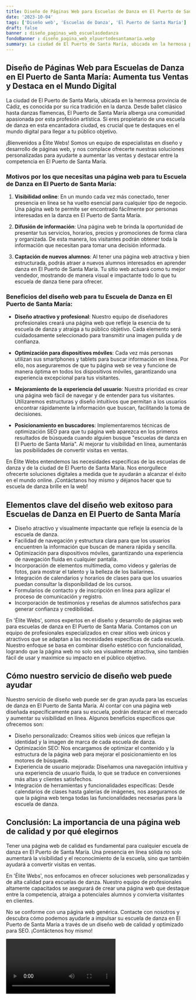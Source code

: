 ```yaml
---
title: Diseño de Páginas Web para Escuelas de Danza en El Puerto de Santa María
date: '2023-10-04'
tags: ['Diseño web', 'Escuelas de Danza', 'El Puerto de Santa María']
draft: false
banner : diseño_paginas_web_escuelasdedanza
fondoBanner : diseño_pagina_web_elpuertodesantamaría.webp
summary: La ciudad de El Puerto de Santa María, ubicada en la hermosa provincia de Cádiz, es conocida por su rica tradición en la danza. Desde ballet clásico hasta danzas flamencas, El Puerto de Santa María alberga una comunidad apasionada por esta profesión artística. Si eres propietario de una escuela de danza en esta encantadora ciudad, es crucial que te destaques en el mundo digital para llegar a tu público objetivo.
---
```


## Diseño de Páginas Web para Escuelas de Danza en El Puerto de Santa María: Aumenta tus Ventas y Destaca en el Mundo Digital

La ciudad de El Puerto de Santa María, ubicada en la hermosa provincia de Cádiz, es conocida por su rica tradición en la danza. Desde ballet clásico hasta danzas flamencas, El Puerto de Santa María alberga una comunidad apasionada por esta profesión artística. Si eres propietario de una escuela de danza en esta encantadora ciudad, es crucial que te destaques en el mundo digital para llegar a tu público objetivo.

¡Bienvenidos a Élite Webs! Somos un equipo de especialistas en diseño y desarrollo de páginas web, y nos complace ofrecerte nuestras soluciones personalizadas para ayudarte a aumentar las ventas y destacar entre la competencia en El Puerto de Santa María.

### Motivos por los que necesitas una página web para tu Escuela de Danza en El Puerto de Santa María:

1. **Visibilidad online**: En un mundo cada vez más conectado, tener presencia en línea se ha vuelto esencial para cualquier tipo de negocio. Una página web te permite ser encontrado fácilmente por personas interesadas en la danza en El Puerto de Santa María.

2. **Difusión de información**: Una página web te brinda la oportunidad de presentar tus servicios, horarios, precios y promociones de forma clara y organizada. De esta manera, los visitantes podrán obtener toda la información que necesitan para tomar una decisión informada.

3. **Captación de nuevos alumnos**: Al tener una página web atractiva y bien estructurada, podrás atraer a nuevos alumnos interesados en aprender danza en El Puerto de Santa María. Tu sitio web actuará como tu mejor vendedor, mostrando de manera visual e impactante todo lo que tu escuela de danza tiene para ofrecer.

### Beneficios del diseño web para tu Escuela de Danza en El Puerto de Santa María:

- **Diseño atractivo y profesional**: Nuestro equipo de diseñadores profesionales creará una página web que refleje la esencia de tu escuela de danza y atraiga a tu público objetivo. Cada elemento será cuidadosamente seleccionado para transmitir una imagen pulida y de confianza.

- **Optimización para dispositivos móviles**: Cada vez más personas utilizan sus smartphones y tablets para buscar información en línea. Por ello, nos aseguraremos de que tu página web se vea y funcione de manera óptima en todos los dispositivos móviles, garantizando una experiencia excepcional para tus visitantes.

- **Mejoramiento de la experiencia del usuario**: Nuestra prioridad es crear una página web fácil de navegar y de entender para tus visitantes. Utilizaremos estructuras y diseño intuitivos que permitan a los usuarios encontrar rápidamente la información que buscan, facilitando la toma de decisiones.

- **Posicionamiento en buscadores**: Implementaremos técnicas de optimización SEO para que tu página web aparezca en los primeros resultados de búsqueda cuando alguien busque "escuelas de danza en El Puerto de Santa María". Al mejorar tu visibilidad en línea, aumentarás las posibilidades de convertir visitas en ventas.

En Élite Webs entendemos las necesidades específicas de las escuelas de danza y de la ciudad de El Puerto de Santa María. Nos enorgullece ofrecerte soluciones digitales a medida que te ayudarán a alcanzar el éxito en el mundo online. ¡Contáctanos hoy mismo y déjanos hacer que tu escuela de danza brille en la web!

<GifSeo />

<Cta />

## Elementos clave del diseño web exitoso para Escuelas de Danza en El Puerto de Santa María

- Diseño atractivo y visualmente impactante que refleje la esencia de la escuela de danza.
- Facilidad de navegación y estructura clara para que los usuarios encuentren la información que buscan de manera rápida y sencilla.
- Optimización para dispositivos móviles, garantizando una experiencia de navegación fluida en cualquier pantalla.
- Incorporación de elementos multimedia, como videos y galerías de fotos, para mostrar el talento y la belleza de los bailarines.
- Integración de calendarios y horarios de clases para que los usuarios puedan consultar la disponibilidad de los cursos.
- Formularios de contacto y de inscripción en línea para agilizar el proceso de comunicación y registro.
- Incorporación de testimonios y reseñas de alumnos satisfechos para generar confianza y credibilidad.

En 'Élite Webs', somos expertos en el diseño y desarrollo de páginas web para escuelas de danza en El Puerto de Santa María. Contamos con un equipo de profesionales especializados en crear sitios web únicos y atractivos que se adaptan a las necesidades específicas de cada escuela. Nuestro enfoque se basa en combinar diseño estético con funcionalidad, logrando que la página web no solo sea visualmente atractiva, sino también fácil de usar y maximice su impacto en el público objetivo.

## Cómo nuestro servicio de diseño web puede ayudar

Nuestro servicio de diseño web puede ser de gran ayuda para las escuelas de danza en El Puerto de Santa María. Al contar con una página web diseñada específicamente para su escuela, podrán destacar en el mercado y aumentar su visibilidad en línea. Algunos beneficios específicos que ofrecemos son:

- Diseño personalizado: Creamos sitios web únicos que reflejan la identidad y la imagen de marca de cada escuela de danza.
- Optimización SEO: Nos encargamos de optimizar el contenido y la estructura de la página web para mejorar el posicionamiento en los motores de búsqueda.
- Experiencia de usuario mejorada: Diseñamos una navegación intuitiva y una experiencia de usuario fluida, lo que se traduce en conversiones más altas y clientes satisfechos.
- Integración de herramientas y funcionalidades específicas: Desde calendarios de clases hasta galerías de imágenes, nos aseguramos de que la página web tenga todas las funcionalidades necesarias para la escuela de danza.

## Conclusión: La importancia de una página web de calidad y por qué elegirnos

Tener una página web de calidad es fundamental para cualquier escuela de danza en El Puerto de Santa María. Una presencia en línea sólida no solo aumentará la visibilidad y el reconocimiento de la escuela, sino que también ayudará a convertir visitas en ventas.

En 'Élite Webs', nos enfocamos en ofrecer soluciones web personalizadas y de alta calidad para escuelas de danza. Nuestro equipo de profesionales altamente capacitados se asegurará de crear una página web que destaque entre la competencia, atraiga a potenciales alumnos y convierta visitantes en clientes.

No se conforme con una página web genérica. Contacte con nosotros y descubra cómo podemos ayudarle a impulsar su escuela de danza en El Puerto de Santa María a través de un diseño web de calidad y optimizado para SEO. ¡Contáctenos hoy mismo!

<Video />

<CtaBot job='Escuelas de Danza' city='El Puerto de Santa María'/>

<Gmaps query='El Puerto de Santa María+españa+maps' />